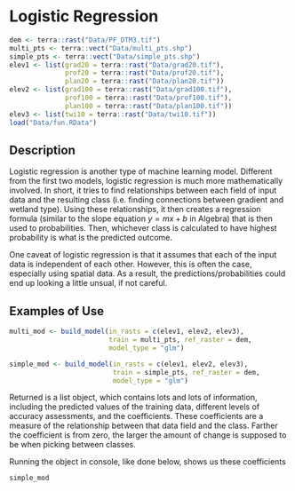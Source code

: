 # Logistic Regression {.unnumbered}

```r
dem <- terra::rast("Data/PF_DTM3.tif")
multi_pts <- terra::vect("Data/multi_pts.shp")
simple_pts <- terra::vect("Data/simple_pts.shp")
elev1 <- list(grad20 = terra::rast("Data/grad20.tif"),
              prof20 = terra::rast("Data/prof20.tif"),
              plan20 = terra::rast("Data/plan20.tif"))
elev2 <- list(grad100 = terra::rast("Data/grad100.tif"),
              prof100 = terra::rast("Data/prof100.tif"),
              plan100 = terra::rast("Data/plan100.tif"))
elev3 <- list(twi10 = terra::rast("Data/twi10.tif"))
load("Data/fun.RData")
```

## Description
Logistic regression is another type of machine learning model. Different from the first two models, logistic regression is much more mathematically involved. In short, it tries to find relationships between each field of input data and the resulting class (i.e. finding connections between gradient and wetland type). Using these relationships, it then creates a regression formula (similar to the slope equation $y = mx+b$ in Algebra) that is then used to probabilities. Then, whichever class is calculated to have highest probability is what is the predicted outcome.

One caveat of logistic regression is that it assumes that each of the input data is independent of each other. However, this is often the case, especially using spatial data. As a result, the predictions/probabilities could end up looking a little unsual, if not careful.

## Examples of Use

```r
multi_mod <- build_model(in_rasts = c(elev1, elev2, elev3),
                         train = multi_pts, ref_raster = dem,
                         model_type = "glm")

simple_mod <- build_model(in_rasts = c(elev1, elev2, elev3),
                          train = simple_pts, ref_raster = dem,
                          model_type = "glm")
```

Returned is a list object, which contains lots and lots of information, including the predicted values of the training data, different levels of accuracy assessments, and the coefficients. These coefficients are a measure of the relationship between that data field and the class. Farther the coefficient is from zero, the larger the amount of change is supposed to be when picking between classes.

Running the object in console, like done below, shows us these coefficients

```r
simple_mod
```

